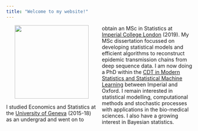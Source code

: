 ```yaml
---
title: "Welcome to my website!"
---
```



<style>
  .col2 {
    columns: 2 200px;         /* number of columns and width in pixels*/
    -webkit-columns: 2 200px; /* chrome, safari */
    -moz-columns: 2 200px;    /* firefox */
  }
  .col3 {
    columns: 3 100px;
    -webkit-columns: 3 100px;
    -moz-columns: 3 100px;
  }
</style>

<div class="col2">

<center>
![ ](me.png){#id .class height=200px}
</center>

I studied Economics and Statistics at the [University of Geneva](https://www.unige.ch/gsem/en/programs/bachelor/description/) (2015-18) as an undergrad and went on to obtain an MSc in Statistics at [Imperial College London](https://www.imperial.ac.uk/statistics) (2019). My MSc dissertation focussed on developing statistical models and efficient algorithms to reconstruct epidemic transmission chains from deep sequence data.
I am now doing a PhD within the [CDT in Modern Statistics and Statistical Machine Learning](https://statml.io/) between Imperial and Oxford. I remain interested in statistical modelling, computational methods and stochastic processes with applications in the bio-medical sciences. I also have a growing interest in Bayesian statistics.
</div>

